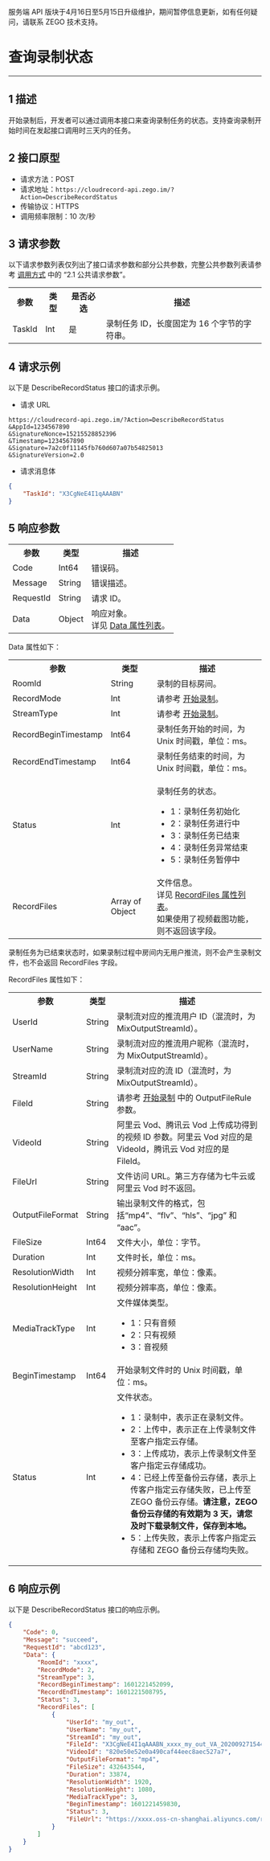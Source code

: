 <Warning title="警告">服务端 API 版块于4月16日至5月15日升级维护，期间暂停信息更新，如有任何疑问，请联系 ZEGO 技术支持。</Warning>

# 查询录制状态

---

## 1 描述

开始录制后，开发者可以通过调用本接口来查询录制任务的状态。支持查询录制开始时间在发起接口调用时三天内的任务。

## 2 接口原型

- 请求方法：POST
- 请求地址：`https://cloudrecord-api.zego.im/?Action=DescribeRecordStatus`
- 传输协议：HTTPS
- 调用频率限制：10 次/秒

## 3 请求参数

以下请求参数列表仅列出了接口请求参数和部分公共参数，完整公共参数列表请参考 [调用方式](./Making%20API%20Requests.mdx#21-公共请求参数) 中的 “2.1 公共请求参数”。

<table>
  
  <tbody><tr>
    <th>参数</th>
    <th>类型</th>
    <th>是否必选</th>
    <th>描述</th>
  </tr>
  <tr>
    <td>TaskId</td>
    <td>Int</td>
    <td>是</td>
    <td>录制任务 ID，长度固定为 16 个字节的字符串。</td>
  </tr>
</tbody></table>

## 4 请求示例

以下是 DescribeRecordStatus 接口的请求示例。
- 请求 URL  
```
https://cloudrecord-api.zego.im/?Action=DescribeRecordStatus
&AppId=1234567890
&SignatureNonce=15215528852396
&Timestamp=1234567890
&Signature=7a2c0f11145fb760d607a07b54825013
&SignatureVersion=2.0
```
- 请求消息体  
```json
{
	"TaskId": "X3CgNeE4I1qAAABN"
}
```

## 5 响应参数

<table>
  
  <tbody><tr>
    <th>参数</th>
    <th>类型</th>
    <th>描述</th>
  </tr>
  <tr>
    <td>Code</td>
    <td>Int64</td>
    <td>错误码。</td>
  </tr>
  <tr>
    <td>Message</td>
    <td>String</td>
    <td>错误描述。</td>
  </tr>
    <tr>
    <td>RequestId</td>
    <td>String</td>
    <td>请求 ID。</td>
  </tr>
  <tr>
    <td>Data</td>
    <td>Object</td>
    <td>响应对象。<br />详见 <a href="#Data">Data 属性列表</a>。</td>
  </tr>
</tbody></table>

<p id="Data">Data 属性如下：</p>
<table>
  
  <tbody><tr>
    <th>参数</th>
    <th>类型</th>
    <th>描述</th>
  </tr>
  <tr>
    <td>RoomId</td>
    <td>String</td>
    <td>录制的目标房间。</td>
  </tr>
  <tr>
    <td>RecordMode</td>
    <td>Int</td>
    <td>请参考 <a href="./start.mdx" target="_blank">开始录制</a>。</td>
  </tr>
  <tr>
    <td>StreamType</td>
    <td>Int</td>
    <td>请参考 <a href="./start.mdx" target="_blank">开始录制</a>。</td>
  </tr>
  <tr>
    <td>RecordBeginTimestamp</td>
    <td>Int64</td>
    <td>录制任务开始的时间，为 Unix 时间戳，单位：ms。</td>
  </tr>
  <tr>
    <td>RecordEndTimestamp</td>
    <td>Int64</td>
    <td>录制任务结束的时间，为 Unix 时间戳，单位：ms。</td>
  </tr>
  <tr>
    <td>Status</td>
    <td>Int</td>
    <td><p>录制任务的状态。</p><ul><li>1：录制任务初始化</li><li>2：录制任务进行中</li><li>3：录制任务已结束</li><li>4：录制任务异常结束</li><li>5：录制任务暂停中</li></ul></td>
  </tr>
  <tr>
    <td>RecordFiles</td>
    <td>Array of Object</td>
    <td>文件信息。<br />详见 <a href="#record_files">RecordFiles 属性列表</a>。<br />如果使用了视频截图功能，则不返回该字段。</td>
  </tr>
</tbody></table>

<Warning title="Warning">

录制任务为已结束状态时，如果录制过程中房间内无用户推流，则不会产生录制文件，也不会返回 RecordFiles 字段。

</Warning>

<p id="record_files">RecordFiles 属性如下：</p>

<table>
  
  <tbody><tr>
    <th>参数</th>
    <th>类型</th>
    <th>描述</th>
  </tr>
  <tr>
    <td>UserId</td>
    <td>String</td>
    <td>录制流对应的推流用户 ID（混流时，为 MixOutputStreamId）。</td>
  </tr>
  <tr>
    <td>UserName</td>
    <td>String</td>
    <td>录制流对应的推流用户昵称（混流时，为 MixOutputStreamId）。</td>
  </tr>
  <tr>
    <td>StreamId</td>
    <td>String</td>
    <td>录制流对应的流 ID（混流时，为 MixOutputStreamId）。</td>
  </tr>
  <tr>
    <td>FileId</td>
    <td>String</td>
    <td>请参考 <a href="./start.mdx" target="_blank">开始录制</a> 中的 OutputFileRule 参数。</td>
  </tr>
  <tr>
    <td>VideoId</td>
    <td>String</td>
    <td>阿里云 Vod、腾讯云 Vod 上传成功得到的视频 ID 参数。阿里云 Vod 对应的是 VideoId，腾讯云 Vod 对应的是 FileId。</td>
  </tr>
  <tr>
    <td>FileUrl</td>
    <td>String</td>
    <td>文件访问 URL。第三方存储为七牛云或阿里云 Vod 时不返回。</td>
  </tr>
  <tr>
    <td>OutputFileFormat</td>
    <td>String</td>
    <td>输出录制文件的格式，包括“mp4”、“flv”、“hls”、“jpg” 和 “aac”。</td>
  </tr>
  <tr>
    <td>FileSize</td>
    <td>Int64</td>
    <td>文件大小，单位：字节。</td>
  </tr>
  <tr>
    <td>Duration</td>
    <td>Int</td>
    <td>文件时长，单位：ms。</td>
  </tr>
  <tr>
    <td>ResolutionWidth</td>
    <td>Int</td>
    <td>视频分辨率宽，单位：像素。</td>
  </tr>
  <tr>
    <td>ResolutionHeight</td>
    <td>Int</td>
    <td>视频分辨率高，单位：像素。</td>
  </tr>
  <tr>
    <td>MediaTrackType</td>
    <td>Int</td>
    <td>文件媒体类型。<ul><li>1：只有音频</li><li>2：只有视频</li><li>3：音视频</li></ul></td>
  </tr>
  <tr>
    <td>BeginTimestamp</td>
    <td>Int64</td>
    <td>开始录制文件时的 Unix 时间戳，单位：ms。</td>
  </tr>
  <tr>
    <td>Status</td>
    <td>Int</td>
    <td>文件状态。<ul><li>1：录制中，表示正在录制文件。</li><li>2：上传中，表示正在上传录制文件至客户指定云存储。</li><li>3：上传成功，表示上传录制文件至客户指定云存储成功。</li><li>4：已经上传至备份云存储，表示上传客户指定云存储失败，已上传至 ZEGO 备份云存储。<b>请注意，ZEGO 备份云存储的有效期为 3 天，请您及时下载录制文件，保存到本地。</b></li><li>5：上传失败，表示上传客户指定云存储和 ZEGO 备份云存储均失败。</li></ul></td>
  </tr>
</tbody></table>

## 6 响应示例

以下是 DescribeRecordStatus 接口的响应示例。
```json
{
    "Code": 0,
    "Message": "succeed",
    "RequestId": "abcd123",
    "Data": {
        "RoomId": "xxxx",
        "RecordMode": 2,
        "StreamType": 3,
        "RecordBeginTimestamp": 1601221452099,
        "RecordEndTimestamp": 1601221508795,
        "Status": 3,
        "RecordFiles": [
            {
                "UserId": "my_out",
                "UserName": "my_out",
                "StreamId": "my_out",
                "FileId": "X3CgNeE4I1qAAABN_xxxx_my_out_VA_20200927154419775.mp4",
                "VideoId": "820e50e52e0a490caf44eec8aec527a7",
                "OutputFileFormat": "mp4",
                "FileSize": 432643544,
                "Duration": 33874,
                "ResolutionWidth": 1920,
                "ResolutionHeight": 1080,
                "MediaTrackType": 3,
                "BeginTimestamp": 1601221459830,
                "Status": 3,
                "FileUrl": "https://xxxx.oss-cn-shanghai.aliyuncs.com/record/X3CgNeE4I1qAAABN_xxxx_my_out_VA_20200927154419775.mp4"
            }
        ]
    }
}
```

